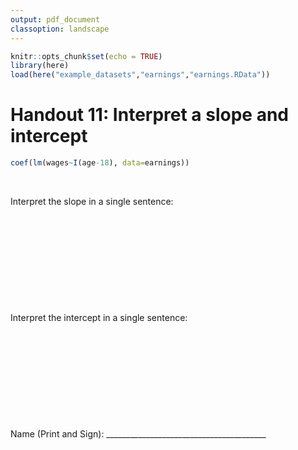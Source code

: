 ```yaml
---
output: pdf_document
classoption: landscape
---
```


\pagenumbering{gobble}

```r
knitr::opts_chunk$set(echo = TRUE)
library(here)
load(here("example_datasets","earnings","earnings.RData"))
```

# Handout 11: Interpret a slope and intercept

\Large

```r
coef(lm(wages~I(age-18), data=earnings))
```

&nbsp;

Interpret the slope in a single sentence:

&nbsp;

&nbsp;

&nbsp;

&nbsp;

&nbsp;

Interpret the intercept in a single sentence:

&nbsp;

&nbsp;

&nbsp;

&nbsp;


&nbsp;

\normalsize 
Name (Print and Sign): ________________________________________

